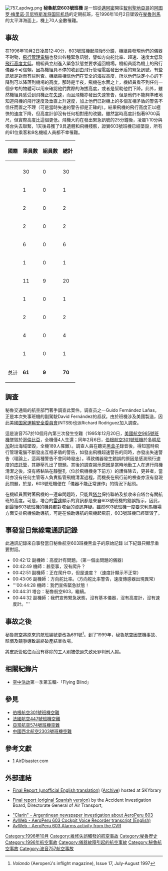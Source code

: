 {{inappropriate tone|time=2018-06-11T10:39:50+00:00}}
{{Infobox Airliner accident||name=秘魯航空603號班機空難|Crash image=Aeroperú Boeing 757-200 N52AW MIA 1996-1-8.png|Image caption=涉事航機在邁阿密國際機場（1996年1月8日）|Date=1996年10月2日|Type=維修疏失，[[全靜壓系統|靜壓孔]]被膠帶黏住|Site={{PER}}Pasamayo外的太平洋|Fatalities=70|Injuries=0|Aircraft Type=[[波音757|波音757-23A]]|Origin={{USA}}[[邁阿密國際機場|邁阿密國際機場]]|Last stopover={{PER}}[[豪尔赫·查韦斯国际机场|豪尔赫·查韦斯国际机场]]|Destination={{CHI}}[[阿图罗·梅里诺·贝尼特斯准将国际机场|阿图罗·梅里诺·贝尼特斯准将国际机场]]|Operator=[[秘魯航空|秘魯航空]]|Tail Number=N52AW|Passengers=61|Crew=9|Survivors=0|}}

[[File:757_apdwg.png|thumb]]
'''秘魯航空603號班機''' 是一班從[[邁阿密|邁阿密]]開往[[智利|智利]][[聖地亞哥_(智利)|聖地亞哥]]的[[阿图罗·梅里诺·贝尼特斯准将国际机场|阿图罗·梅里诺·贝尼特斯准将国际机场]]的定期航班，在1996年10月2日墜毀在[[秘魯|秘魯]][[利馬|利馬]]的太平洋海面上，機上70人全數罹難。

== 事故 ==
在1996年10月2日凌晨12:40分，603號班機起飛後5分鐘，機組員發現他們的儀器不對勁，[[飛行管理電腦|飛行管理電腦]]也發出各種緊急訊號，譬如方向舵比率、超速、速度太低及[[地面迫近警告系統|飛行高度太低]]。機組員立刻進入緊急狀態並要求返回機場。機組員認為機上的飛行儀器不可信賴，因為機組員不停的收到由飛行管理電腦發出矛盾的緊急訊號，有些訊號是對而有些則否。機組員相信他們在安全的海拔高度，所以他們決定小心的下降到可以降落到機場的高度。那時是半夜，飛機在水面之上，機組員看不到任何一個參考的物體可以用來確認他們實際的海拔高度，或者是幫助他們下降。此外，雖然機組員感受到飛機正在[[失速|失速]]，而且飛機亦發出失速警告，但是他們不能夠準確地知道飛機的飛行速度及垂直上升速度，加上他們已對機上的多個互相矛盾的警告不信任而置之不理（可是當時失速的警告卻是正確的）。結果飛機的飛行高度正以極快的速度下降，但高度計卻沒有任何相對應的改變。雖然當時高度計指著9700英尺，但實際高度比這個更低。飛機大約在發出緊急訊號的25分鐘後，凌晨1:10分與塔台失去聯繫，1天後尋獲了9具遺體和飛機殘骸，證實603號班機已經墜毀，所有的61位乘客和9名機組人員都不幸罹難。

{|class="wikitable"
|-bgcolor=ccccff
!rowspan=1|國籍||colspan=1|乘員數||colspan=1|組員數||colspan=1|總計
|-bgcolor=ccccff
|-valign=top
|{{CHL}}||30||0||30
|-valign=top
|{{COL}}||1||0||1
|-valign=top
|{{ECU}}||2||0||2
|-valign=top
|{{ITA}}||2||0||2
|-valign=top
|{{MEX}}||6||0||6
|-valign=top
|{{NZL}}||1||0||1
|-valign=top
|{{PER}}||11||9||20
|-valign=top
|{{ESP}}||1||0||1
|-valign=top
|{{GBR}}||2||0||2
|-valign=top
|{{USA}}||4||0||4
|-valign=top
|{{VEN}}||1||0||1
|-valign=top
|总计||'''61'''||'''9'''||'''70'''
|}

== 調查 ==
秘魯交通局的航空部門著手調查此案件。调查员之一Guido Fernández Lañas，正是本次失事班機的副駕駛David Fernández的叔叔。由於班機涉及美國製造，因此美國[[國家運輸安全委員會|国家運輸安全委員會]](NTSB)也派Richard Rodriguez加入調查。

這是波音757於10個月內第三次發生空難（1995年12月20日，[[美國航空965號班機|美國航空965號班機]]墜毀於[[哥倫比亞|哥倫比亞]]，全機僅4人生還；同年2月6日，[[伯根航空301號班機|伯根航空301號班機]]於[[多明尼加|多明尼加]]對出海域墜毀，全機189人罹難）。調查人員在聽完[[黑匣子|黑盒子]]錄音後，得知當時飛行管理電腦不斷發出互相矛盾的警告，如發出飛機超速警告的同時，亦發出失速警告（理論上，這兩種警告不會同時發出）。導致儀器發生錯誤的原因是感測飛行速度的[[皮託管|皮託管]]，其靜壓孔出了問題。其後的調查揭示原因是當時地勤工人在進行飛機清潔之後，沒有將黏貼在靜壓孔（位於飛機機身下前方）的護條除去，更甚者，當時亦沒有任何主管等人負責監管飛機清潔過程，而機長在飛行前的檢查亦沒有發現此問題，於是，603號班機便在「儀器不能正常運作」的情況下起飛。

在機組員面對著飛機的一連串問題時，只能與[[塔台|塔台]]保持聯絡及接收來自塔台有關航班的高度。可是，塔台的[[雷達|雷達]]顯示的資訊都是來自603號班機的錯誤指示，因此，到最後603號班機的機員都對塔台的資訊存疑。雖然603號班機一度要求利馬機場方面安排飛機協助導航，可是在協助導航的飛機起飛前，603號班機已經墜毀了。

== 事發當日無線電通訊記錄 ==
此通訊記錄來自事發當日秘魯航空603班機黑盒子的原始記錄
以下紀錄只顯示重要對話。
* 00:42:12 副機師：高度計有問題。（第一個出問題的儀器）
* 00:42:49 機師：甚麼事，沒有爬升？
* 00:42:51 副機師：正在爬升中，但是速度？（速度計顯示不正常）
* 00:43:06 副機師：方向舵比率。（方向舵比率警告，速度傳感器出現異常）
* '''00:44:28 機師：我們宣佈緊急狀態！
* 00:44:31 塔台：秘魯航空603，繼續。
* 00:44:32 副機師：我們宣佈緊急狀態，沒有基本儀器，沒有高度計，沒有速度計。'''

== 事故之後 ==
秘魯航空將原來的航班編號更改為691號<ref>''Volando'' (Aeroperú's inflight magazine), Issue 17, July-August 1997</ref>。到了1999年，秘魯航空因墜機事故、賠償及競爭導致最終破產結業收場。

將皮託管貼住而沒有移除的工人則被依過失致死罪判刑入獄。

== 相關紀錄片 ==
* [[空中浩劫|空中浩劫]]第一季第五輯-「Flying Blind」

== 參見 ==
*[[伯根航空301號班機空難|伯根航空301號班機空難]]
*[[法國航空447號班機空難|法國航空447號班機空難]]
*[[亞當航空574號班機空難|亞當航空574號班機空難]]
*[[中國西北航空2303號班機空難|中國西北航空2303號班機空難]]

== 參考文獻 ==
{{reflist}}
* [http://www.airdisaster.com/cgi-bin/view_details.cgi?date=10021996&reg=N52AW&airline=Aeroperu] {{Wayback|url=http://www.airdisaster.com/cgi-bin/view_details.cgi?date=10021996&reg=N52AW&airline=Aeroperu |date=20090107053037 }}AirDisaster.com

== 外部連結 ==
* {{en icon}} [http://www.skybrary.aero/bookshelf/books/1719.pdf Final Report (unofficial English translation)] ([http://www.webcitation.org/644kQDbbb Archive]) hosted at SKYbrary
* {{es icon}} [https://www.baaa-acro.com/sites/default/files/import/uploads/2017/09/N52AW.pdf Final report (original Spanish version)] {{Wayback|url=https://www.baaa-acro.com/sites/default/files/import/uploads/2017/09/N52AW.pdf |date=20180409053716 }} by the Accident Investigation Board, Directorate General of Air Transport, {{link-en|秘鲁交通局|Ministry of Transportation and Communications (Peru)}}
* [http://www.clarin.com/diario/96/10/03/E-04401d.htm "Clarín" - Argentinean newspaper investigation about AeroPeru 603 ] {{Wayback|url=http://www.clarin.com/diario/96/10/03/E-04401d.htm |date=20071023070904 }} 
* [http://www.avweb.com/other/peru603.html AvWeb - AeroPeru 603 Cockpit Voice Recorder transcript (English)] {{Wayback|url=http://www.avweb.com/other/peru603.html |date=20071009085606 }}
* [http://www.avweb.com/other/peru603a.html AvWeb - AeroPeru 603 Alarms activity from the CVR] {{Wayback|url=http://www.avweb.com/other/peru603a.html |date=20070926233815 }}

{{1996年航空事故}}
{{Mayday NavBox}}

[[Category:1996年10月|Category:1996年10月]]
[[Category:維修失誤觸發的航空事故|Category:維修失誤觸發的航空事故]]
[[Category:秘魯歷史|Category:秘魯歷史]]
[[Category:1996年航空事故|Category:1996年航空事故]]
[[Category:儀器故障引起的航空事故|Category:儀器故障引起的航空事故]]
[[Category:秘鲁航空事故|Category:秘鲁航空事故]]
[[Category:波音757航空事故|Category:波音757航空事故]]